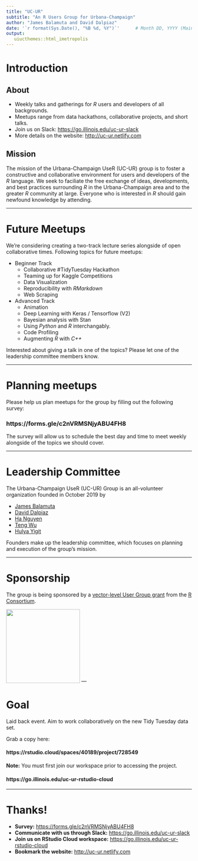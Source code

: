 ```yaml
---
title: "UC-UR"
subtitle: "An R Users Group for Urbana-Champaign"
author: "James Balamuta and David Dalpiaz"
date: '`r format(Sys.Date(), "%B %d, %Y")`'      # Month DD, YYYY (Main Slide)
output: 
   uiucthemes::html_imetropolis
---
```


# Introduction

## About

- Weekly talks and gatherings for _R_ users and developers of all backgrounds.
- Meetups range from data hackathons, collaborative projects, and short talks.
- Join us on Slack: <https://go.illinois.edu/uc-ur-slack>
- More details on the website: <http://uc-ur.netlify.com>

## Mission

The mission of the Urbana-Champaign UseR (UC-UR) group is to foster a 
constructive and collaborative environment for users and developers of the _R_ 
language. We seek to faciliate the free exchange of ideas, developments, and
best practices surrounding _R_ in the Urbana-Champaign area and to the greater
_R_ community at large. Everyone who is interested in _R_ should gain newfound
knowledge by attending.

---

# Future Meetups

We're considering creating a two-track lecture series alongside of open
collaborative times. Following topics for future meetups: 

- Beginner Track
    - Collaborative #TidyTuesday Hackathon
    - Teaming up for Kaggle Competitions
    - Data Visualization
    - Reproducibility with _RMarkdown_
    - Web Scraping
- Advanced Track
    - Animation
    - Deep Learning with Keras / Tensorflow (V2)
    - Bayesian analysis with Stan
    - Using _Python_ and _R_ interchangably. 
    - Code Profiling
    - Augmenting _R_ with _C++_

Interested about giving a talk in one of the topics? Please let one of the
leadership committee members know.

---

# Planning meetups

Please help us plan meetups for the group by filling out the following survey:

### https://forms.gle/c2nVRMSNjyABU4FH8

The survey will allow us to schedule the best day and time to meet weekly 
alongside of the topics we should cover.

---

# Leadership Committee

The Urbana-Champaign UseR (UC-UR) Group is an all-volunteer organization
founded in October 2019 by 

- [James Balamuta](http://thecoatlessprofessor.com/)
- [David Dalpiaz](https://daviddalpiaz.com/)
- [Ha Nguyen](http://www.haknguyen.com)
- [Teng Wu](https://stat.illinois.edu/directory/profile/tengwu2) 
- [Hulya Yigit](https://github.com/hyigit2)

Founders make up the leadership committee, which focuses on planning and 
execution of the group's mission. 

---

# Sponsorship

The group is being sponsored by a [vector-level User Group grant](https://www.r-consortium.org/projects/r-user-group-support-program) from the [R Consortium](https://www.r-consortium.org/).

<a href="https://www.r-consortium.org" style="text-decoration:none">
<img src="https://www.r-consortium.org/wp-content/uploads/sites/13/2016/09/RConsortium_Horizontal_Pantone.png" width="200px">
</a>
---

# Goal

Laid back event. Aim to work collaboratively on the new Tidy Tuesday
data set. 

Grab a copy here:

#### https://rstudio.cloud/spaces/40189/project/728549 

**Note:** You must first join our workspace prior to accessing the project. 

#### https://go.illinois.edu/uc-ur-rstudio-cloud

---

# Thanks!

- **Survey:** <https://forms.gle/c2nVRMSNjyABU4FH8>
- **Communicate with us through Slack:** <https://go.illinois.edu/uc-ur-slack>
- **Join us on RStudio Cloud workspace:** <https://go.illinois.edu/uc-ur-rstudio-cloud>
- **Bookmark the website:** <http://uc-ur.netlify.com>

